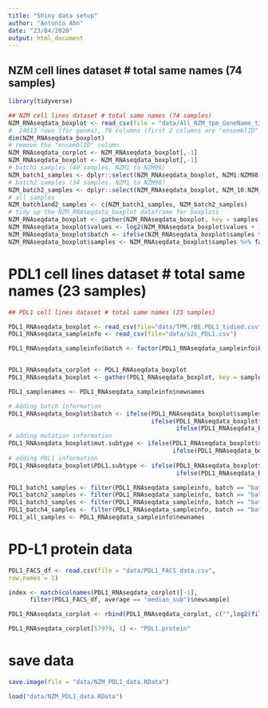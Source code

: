 ```yaml
---
title: "Shiny data setup"
author: "Antonio Ahn"
date: "23/04/2020"
output: html_document
---
```



## NZM cell lines dataset # total same names (74 samples)

```r
library(tidyverse)
```

```r
## NZM cell lines dataset # total same names (74 samples)
NZM_RNAseqdata_boxplot <- read_csv(file = "data/All_NZM_tpm_GeneName_tidied.csv")
#  24613 rows (for genes), 76 columns (first 2 columns are "ensemblID" and "symbols")
dim(NZM_RNAseqdata_boxplot)
# remove the "ensemblID" column
NZM_RNAseqdata_corplot <- NZM_RNAseqdata_boxplot[,-1]
NZM_RNAseqdata_boxplot <- NZM_RNAseqdata_boxplot[,-1]
# batch1 samples (40 samples. NZM1 to NZM98)
NZM_batch1_samples <- dplyr::select(NZM_RNAseqdata_boxplot, NZM1:NZM98) %>% colnames
# batch2 samples (34 samples. NZM1 to NZM98)
NZM_batch2_samples <- dplyr::select(NZM_RNAseqdata_boxplot, NZM_10:NZM_97) %>% colnames
# all samples
NZM_batch1and2_samples <- c(NZM_batch1_samples, NZM_batch2_samples)
# tidy up the NZM_RNAseqdata_boxplot dataframe for boxplots
NZM_RNAseqdata_boxplot <- gather(NZM_RNAseqdata_boxplot, key = samples, value = values, -c(symbols))
NZM_RNAseqdata_boxplot$values <- log2(NZM_RNAseqdata_boxplot$values + 1)
NZM_RNAseqdata_boxplot$batch <- ifelse(NZM_RNAseqdata_boxplot$samples %in% NZM_batch1_samples, "batch1", "batch2") %>% factor 
NZM_RNAseqdata_boxplot$samples <- NZM_RNAseqdata_boxplot$samples %>% factor
```

# PDL1 cell lines dataset # total same names (23 samples)

```r
## PDL1 cell lines dataset # total same names (23 samples)

PDL1_RNAseqdata_boxplot <- read_csv(file="data/TPM.rBE.PDL1_tidied.csv")
PDL1_RNAseqdata_sampleinfo <- read_csv(file="data/s2c_PDL1.csv")

PDL1_RNAseqdata_sampleinfo$batch <- factor(PDL1_RNAseqdata_sampleinfo$batch, levels = c(1,2,3,4), labels = c("batch1", "batch2", "batch3", "batch4"))


PDL1_RNAseqdata_corplot <- PDL1_RNAseqdata_boxplot
PDL1_RNAseqdata_boxplot <- gather(PDL1_RNAseqdata_boxplot, key = samples, value = values, -c(symbols))

PDL1_samplenames <- PDL1_RNAseqdata_sampleinfo$newnames

# Adding batch information
PDL1_RNAseqdata_boxplot$batch <- ifelse(PDL1_RNAseqdata_boxplot$samples %in% filter(PDL1_RNAseqdata_sampleinfo, batch == "batch1")$newnames, "batch1", 
                                        ifelse(PDL1_RNAseqdata_boxplot$samples %in% filter(PDL1_RNAseqdata_sampleinfo, batch == "batch2")$newnames, "batch2", 
                                               ifelse(PDL1_RNAseqdata_boxplot$samples %in% filter(PDL1_RNAseqdata_sampleinfo, batch == "batch3")$newnames, "batch3", "batch4")))
# adding mutation information
PDL1_RNAseqdata_boxplot$mut.subtype <- ifelse(PDL1_RNAseqdata_boxplot$samples %in% filter(PDL1_RNAseqdata_sampleinfo, mut.subtype == "BRAF")$newnames, "BRAF",
                                              ifelse(PDL1_RNAseqdata_boxplot$samples %in% filter(PDL1_RNAseqdata_sampleinfo, mut.subtype == "NRAS")$newnames, "NRAS", "WT"))
# adding PDL1 information
PDL1_RNAseqdata_boxplot$PDL1.subtype <- ifelse(PDL1_RNAseqdata_boxplot$samples %in% filter(PDL1_RNAseqdata_sampleinfo, PDL1.group == "Inducible")$newnames, "Inducible",
                                               ifelse(PDL1_RNAseqdata_boxplot$samples %in% filter(PDL1_RNAseqdata_sampleinfo, PDL1.group == "Intermediate")$newnames, "Intermediate", "Constitutive"))
```

```r
PDL1_batch1_samples <- filter(PDL1_RNAseqdata_sampleinfo, batch == "batch1")$newnames
PDL1_batch2_samples <- filter(PDL1_RNAseqdata_sampleinfo, batch == "batch2")$newnames
PDL1_batch3_samples <- filter(PDL1_RNAseqdata_sampleinfo, batch == "batch3")$newnames
PDL1_batch4_samples <- filter(PDL1_RNAseqdata_sampleinfo, batch == "batch4")$newnames
PDL1_all_samples <- PDL1_RNAseqdata_sampleinfo$newnames 
```

# PD-L1 protein data 

```r
PDL1_FACS_df <- read.csv(file = "data/PDL1_FACS_data.csv", 
row.names = 1)

index <- match(colnames(PDL1_RNAseqdata_corplot)[-1], 
      filter(PDL1_FACS_df, average == "median_sub")$newsample)

PDL1_RNAseqdata_corplot <- rbind(PDL1_RNAseqdata_corplot, c("",log2(filter(PDL1_FACS_df, average == "median_sub")$PDL1[index])) %>% as.numeric)

PDL1_RNAseqdata_corplot[57979, 1] <- "PDL1.protein"
```

# save data

```r
save.image(file = "data/NZM_PDL1_data.RData")

load("data/NZM_PDL1_data.RData")
```



